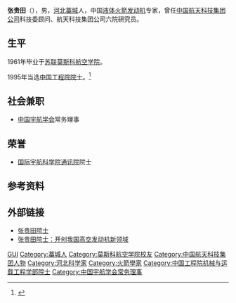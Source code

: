 '''张贵田'''（{{bd|1931年|12月20日|}}），男，[[河北|河北]][[藁城县|藁城]]人，中国[[液体火箭|液体火箭]][[发动机|发动机]]专家，曾任[[中国航天科技集团公司|中国航天科技集团公司]]科技委顾问、航天科技集团公司六院研究员。

== 生平 ==
1961年毕业于[[苏联|苏联]][[莫斯科航空学院|莫斯科航空学院]]。

1995年当选[[中国工程院院士|中国工程院院士]]。<ref>{{cite web |url=http://news.sciencenet.cn/htmlnews/2015/1/311037.shtm |language= |title=中国工程院院士：张贵田 |publisher=中国工程院 |date=2015-01-07 |accessdate= |archive-date=2021-05-19 |archive-url=https://web.archive.org/web/20210519143216/http://news.sciencenet.cn/htmlnews/2015/1/311037.shtm }}</ref>

== 社会兼职 ==
*[[中国宇航学会|中国宇航学会]]常务理事

== 荣誉 ==
*[[国际宇航科学院通讯院|国际宇航科学院通讯院]]院士

== 参考资料 ==
{{reflist}}

== 外部链接 ==
* [http://www.spacechina.com/n25/n142/n160/n198/c150333/content.html 张贵田院士] {{Wayback|url=http://www.spacechina.com/n25/n142/n160/n198/c150333/content.html |date=20190306144201 }}
* [http://scitech.people.com.cn/GB/25509/55912/83184/83188/5712638.html 张贵田院士：开创我国高空发动机新领域] {{Wayback|url=http://scitech.people.com.cn/GB/25509/55912/83184/83188/5712638.html |date=20160304111716 }}

{{中国工程院机械与运载工程学部院士}}
{{Navboxes
| title  = 张贵田在[[中国宇航学会|中国宇航学会]]的职务
| list1  =
{{中国宇航学会第三届理事会}}
{{中国宇航学会第四届理事会}}
}}

{{Authority control}}

{{DEFAULTSORT:Zhang张}}
[[Category:张姓|GUI]]
[[Category:藁城人|Category:藁城人]]
[[Category:莫斯科航空学院校友|Category:莫斯科航空学院校友]]
[[Category:中国航天科技集团人物|Category:中国航天科技集团人物]]
[[Category:河北科学家|Category:河北科学家]]
[[Category:火箭學家|Category:火箭學家]]
[[Category:中国工程院机械与运载工程学部院士|Category:中国工程院机械与运载工程学部院士]]
[[Category:中国宇航学会常务理事|Category:中国宇航学会常务理事]]